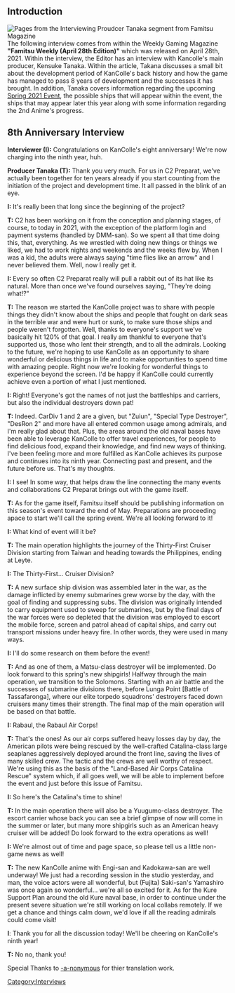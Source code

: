 ==Introduction==
[[File:Famitsu Weekly April 2021 Interview with Tanaka.jpg|thumb|right|Pages from the Interviewing Proudcer Tanaka segment from Famitsu Magazine]]
The following interview comes from within the Weekly Gaming Magazine '''"Famitsu Weekly (April 28th Edition)"''' which was released on April 28th, 2021. Within the interview, the Editor has an interview with Kancolle's main producer, Kensuke Tanaka. Within the article, Takana discusses a small bit about the development period of KanColle's back history and how the game has managed to pass 8 years of development and the successes it has brought. In addition, Tanaka covers information regarding the upcoming [[Spring 2021 Event]], the possible ships that will appear within the event, the ships that may appear later this year along with some information regarding the 2nd Anime's progress.

==8th Anniversary Interview==

'''Interviewer (I):''' Congratulations on KanColle's eight anniversary! We're now charging into the ninth year, huh.

'''Producer Tanaka (T):''' Thank you very much. For us in C2 Preparat, we've actually been together for ten years already if you start counting from the initiation of the project and development time. It all passed in the blink of an eye.

'''I:''' It's really been that long since the beginning of the project?

'''T:''' C2 has been working on it from the conception and planning stages, of course, to today in 2021, with the exception of the platform login and payment systems (handled by DMM-san). So we spent all that time doing this, that, everything. As we wrestled with doing new things or things we liked, we had to work nights and weekends and the weeks flew by. When I was a kid, the adults were always saying "time flies like an arrow" and I never believed them. Well, now I really get it.

'''I:''' Every so often C2 Preparat really will pull a rabbit out of its hat like its natural. More than once we've found ourselves saying, "They're doing what!?"

'''T:''' The reason we started the KanColle project was to share with people things they didn't know about the ships and people that fought on dark seas in the terrible war and were hurt or sunk, to make sure those ships and people weren't forgotten. Well, thanks to everyone's support we've basically hit 120% of that goal. I really am thankful to everyone that's supported us, those who lent their strength, and to all the admirals. Looking to the future, we're hoping to use KanColle as an opportunity to share wonderful or delicious things in life and to make opportunities to spend time with amazing people. Right now we're looking for wonderful things to experience beyond the screen. I'd be happy if KanColle could currently achieve even a portion of what I just mentioned.

'''I:''' Right! Everyone's got the names of not just the battleships and carriers, but also the individual destroyers down pat!

'''T:''' Indeed. CarDiv 1 and 2 are a given, but "Zuiun", "Special Type Destroyer", "DesRon 2" and more have all entered common usage among admirals, and I'm really glad about that. Plus, the areas around the old naval bases have been able to leverage KanColle to offer travel experiences, for people to find delicious food, expand their knowledge, and find new ways of thinking. I've been feeling more and more fulfilled as KanColle achieves its purpose and continues into its ninth year. Connecting past and present, and the future before us. That's my thoughts.

'''I:''' I see! In some way, that helps draw the line connecting the many events and collaborations C2 Preparat brings out with the game itself.

'''T:''' As for the game itself, Famitsu itself should be publishing information on this season's event toward the end of May. Preparations are proceeding apace to start we'll call the spring event. We're all looking forward to it!

'''I:''' What kind of event will it be?

'''T:''' The main operation highlights the journey of the Thirty-First Cruiser Division starting from Taiwan and heading towards the Philippines, ending at Leyte.

'''I:''' The Thirty-First... Cruiser Division?

'''T:''' A new surface ship division was assembled later in the war, as the damage inflicted by enemy submarines grew worse by the day, with the goal of finding and suppressing subs. The division was originally intended to carry equipment used to sweep for submarines, but by the final days of the war forces were so depleted that the division was employed to escort the mobile force, screen and patrol ahead of capital ships, and carry out transport missions under heavy fire. In other words, they were used in many ways.

'''I:''' I'll do some research on them before the event!

'''T:''' And as one of them, a Matsu-class destroyer will be implemented. Do look forward to this spring's new shipgirls! Halfway through the main operation, we transition to the Solomons. Starting with an air battle and the successes of submarine divisions there, before Lunga Point [Battle of Tassafaronga], where our elite torpedo squadrons' destroyers faced down cruisers many times their strength. The final map of the main operation will be based on that battle. 

'''I:''' Rabaul, the Rabaul Air Corps!

'''T:''' That's the ones! As our air corps suffered heavy losses day by day, the American pilots were being rescued by the well-crafted Catalina-class large seaplanes aggressively deployed around the front line, saving the lives of many skilled crew. The tactic and the crews are well worthy of respect. We're using this as the basis of the "Land-Based Air Corps Catalina Rescue" system which, if all goes well, we will be able to implement before the event and just before this issue of Famitsu.

'''I:''' So here's the Catalina's time to shine!

'''T:''' In the main operation there will also be a Yuugumo-class destroyer. The escort carrier whose back you can see a brief glimpse of now will come in the summer or later, but many more shipgirls such as an American heavy cruiser will be added! Do look forward to the extra operations as well!

'''I:''' We're almost out of time and page space, so please tell us a little non-game news as well!

'''T:''' The new KanColle anime with Engi-san and Kadokawa-san are well underway! We just had a recording session in the studio yesterday, and man, the voice actors were all wonderful, but (Fujita) Saki-san's Yamashiro was once again so wonderful... we're all so excited for it. As for the Kure Support Plan around the old Kure naval base, in order to continue under the present severe situation we're still working on local collabs remotely. If we get a chance and things calm down, we'd love if all the reading admirals could come visit!

'''I''': Thank you for all the discussion today! We'll be cheering on KanColle's ninth year!

'''T:''' No no, thank you!

Special Thanks to [[User:-a-nonymous|-a-nonymous]] for thier translation work. 

{{Interview}}
[[Category:Interviews]]